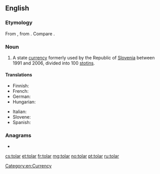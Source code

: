 ==English==

===Etymology===
From {{etyl|sl|en}} {{m|sl|tolar}}, from {{etyl|de|en}} {{m|de|Thaler||valley}}. Compare {{m|en|dollar}}.

===Noun===
{{en-noun|s|tolarjev}}

# A state [[currency]] formerly used by the Republic of [[Slovenia]] between 1991 and 2006, divided into 100 [[stotin]]s.

====Translations====
{{trans-top|currency of the Republic of Slovenia}}
* Finnish: {{t|fi|tolar}}
* French: {{t-needed|fr}}
* German: {{t-needed|de}}
* Hungarian: {{t|hu|tolár}}
{{trans-mid}}
* Italian: {{t-needed|it}}
* Slovene: {{t|sl|tolar}}
* Spanish: {{t+|es|tólar|m}}
{{trans-bottom}}

===Anagrams===
* {{l|en|toral}}

[[Category:en:Currency]]

[[cs:tolar]]
[[et:tolar]]
[[fr:tolar]]
[[mg:tolar]]
[[no:tolar]]
[[pt:tolar]]
[[ru:tolar]]
